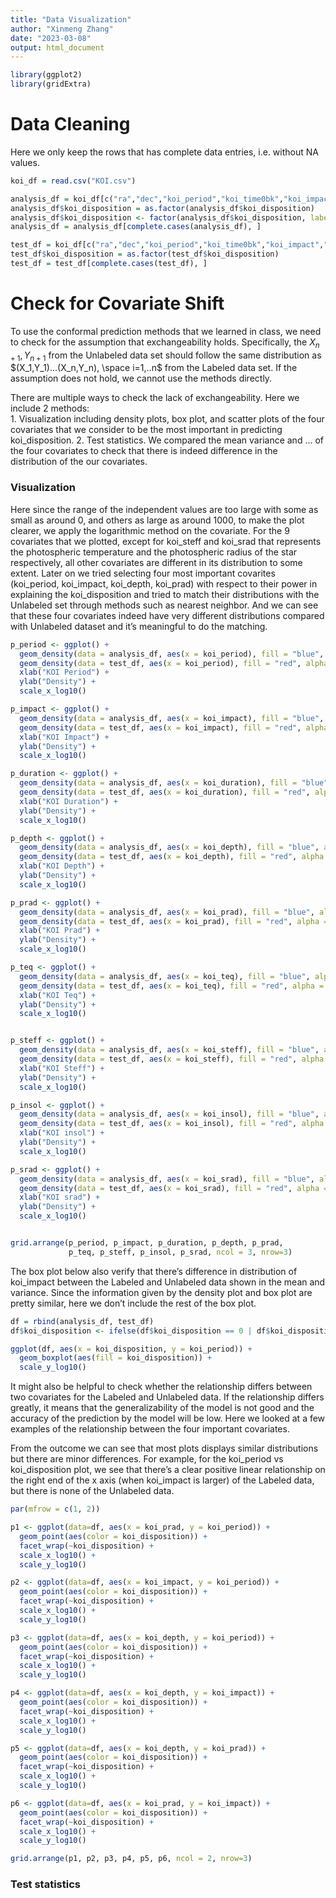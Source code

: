 ```yaml
---
title: "Data Visualization"
author: "Xinmeng Zhang"
date: "2023-03-08"
output: html_document
---
```


```r
library(ggplot2)
library(gridExtra)
```


# Data Cleaning

Here we only keep the rows that has complete data entries, i.e. without NA values.

```r
koi_df = read.csv("KOI.csv")

analysis_df = koi_df[c("ra","dec","koi_period","koi_time0bk","koi_impact","koi_duration","koi_depth","koi_prad","koi_teq","koi_insol","koi_steff","koi_slogg","koi_srad","koi_disposition")][koi_df$koi_disposition != "CANDIDATE",]
analysis_df$koi_disposition = as.factor(analysis_df$koi_disposition)
analysis_df$koi_disposition <- factor(analysis_df$koi_disposition, labels = c(1,0))
analysis_df = analysis_df[complete.cases(analysis_df), ]
```


```r
test_df = koi_df[c("ra","dec","koi_period","koi_time0bk","koi_impact","koi_duration","koi_depth","koi_prad","koi_teq","koi_insol","koi_steff","koi_slogg","koi_srad","koi_disposition")][koi_df$koi_disposition == "CANDIDATE",]
test_df$koi_disposition = as.factor(test_df$koi_disposition)
test_df = test_df[complete.cases(test_df), ]
```



# Check for Covariate Shift

To use the conformal prediction methods that we learned in class, we need to check for the assumption that exchangeability holds. Specifically, the $X_{n+1}, Y_{n+1}$ from the Unlabeled data set should follow the same distribution as $(X_1,Y_1)...(X_n,Y_n), \space i=1,..n$ from the Labeled data set. If the assumption does not hold, we cannot use the methods directly.  

There are multiple ways to check the lack of exchangeability. Here we include 2 methods:  
1. Visualization including density plots, box plot, and scatter plots of the four covariates that we consider to be the most important in predicting koi_disposition.
2. Test statistics. We compared the mean variance and ... of the four covariates to check that there is indeed difference in the distribution of the our covariates.


### Visualization

Here since the range of the independent values are too large with some as small as around 0, and others as large as around 1000, to make the plot clearer, we apply the logarithmic method on the covariate. For the 9 covariates that we plotted, except for koi_steff and koi_srad that represents the photospheric temperature  and the photospheric radius of the star respectively, all other covariates are different in its distribution to some extent. Later on we tried selecting four most important covarites (koi_period, koi_impact, koi_depth, koi_prad) with respect to their power in explaining the koi_disposition and tried to match their distributions with the Unlabeled set through methods such as nearest neighbor. And we can see that these four covariates indeed have very different distributions compared with Unlabeled dataset and it's meaningful to do the matching.

```r

p_period <- ggplot() +
  geom_density(data = analysis_df, aes(x = koi_period), fill = "blue", alpha = 0.3) +
  geom_density(data = test_df, aes(x = koi_period), fill = "red", alpha = 0.3) +
  xlab("KOI Period") +
  ylab("Density") +
  scale_x_log10()

p_impact <- ggplot() +
  geom_density(data = analysis_df, aes(x = koi_impact), fill = "blue", alpha = 0.3) +
  geom_density(data = test_df, aes(x = koi_impact), fill = "red", alpha = 0.3) +
  xlab("KOI Impact") +
  ylab("Density") +
  scale_x_log10()

p_duration <- ggplot() +
  geom_density(data = analysis_df, aes(x = koi_duration), fill = "blue", alpha = 0.3) +
  geom_density(data = test_df, aes(x = koi_duration), fill = "red", alpha = 0.3) +
  xlab("KOI Duration") +
  ylab("Density") +
  scale_x_log10()

p_depth <- ggplot() +
  geom_density(data = analysis_df, aes(x = koi_depth), fill = "blue", alpha = 0.3) +
  geom_density(data = test_df, aes(x = koi_depth), fill = "red", alpha = 0.3) +
  xlab("KOI Depth") +
  ylab("Density") +
  scale_x_log10()

p_prad <- ggplot() +
  geom_density(data = analysis_df, aes(x = koi_prad), fill = "blue", alpha = 0.3) +
  geom_density(data = test_df, aes(x = koi_prad), fill = "red", alpha = 0.3) +
  xlab("KOI Prad") +
  ylab("Density") +
  scale_x_log10()

p_teq <- ggplot() +
  geom_density(data = analysis_df, aes(x = koi_teq), fill = "blue", alpha = 0.3) +
  geom_density(data = test_df, aes(x = koi_teq), fill = "red", alpha = 0.3) +
  xlab("KOI Teq") +
  ylab("Density") +
  scale_x_log10()


p_steff <- ggplot() +
  geom_density(data = analysis_df, aes(x = koi_steff), fill = "blue", alpha = 0.3) +
  geom_density(data = test_df, aes(x = koi_steff), fill = "red", alpha = 0.3) +
  xlab("KOI Steff") +
  ylab("Density") +
  scale_x_log10()

p_insol <- ggplot() +
  geom_density(data = analysis_df, aes(x = koi_insol), fill = "blue", alpha = 0.3) +
  geom_density(data = test_df, aes(x = koi_insol), fill = "red", alpha = 0.3) +
  xlab("KOI insol") +
  ylab("Density") +
  scale_x_log10()

p_srad <- ggplot() +
  geom_density(data = analysis_df, aes(x = koi_srad), fill = "blue", alpha = 0.3) +
  geom_density(data = test_df, aes(x = koi_srad), fill = "red", alpha = 0.3) +
  xlab("KOI srad") +
  ylab("Density") +
  scale_x_log10()


grid.arrange(p_period, p_impact, p_duration, p_depth, p_prad, 
             p_teq, p_steff, p_insol, p_srad, ncol = 3, nrow=3)
```

The box plot below also verify that there's difference in distribution of koi_impact between the Labeled and Unlabeled data shown in the mean and variance. Since the information given by the density plot and box plot are pretty similar, here we don't include the rest of the box plot.


```r
df = rbind(analysis_df, test_df)
df$koi_disposition <- ifelse(df$koi_disposition == 0 | df$koi_disposition == 1, "Label", "Unlabel")

ggplot(df, aes(x = koi_disposition, y = koi_period)) +
  geom_boxplot(aes(fill = koi_disposition)) +
  scale_y_log10()
```

It might also be helpful to check whether the relationship differs between two covariates for the Labeled and Unlabeled data. If the relationship differs greatly, it means that the generalizability of the model is not good and the accuracy of the prediction by the model will be low. Here we looked at a few examples of the relationship between the four important covariates.  

From the outcome we can see that most plots displays similar distributions but there are minor differences. For example, for the koi_period vs koi_disposition plot, we see that there's a clear positive linear relationship on the right end of the x axis (when koi_impact is larger) of the Labeled data, but there is none of the Unlabeled data.


```r
par(mfrow = c(1, 2))

p1 <- ggplot(data=df, aes(x = koi_prad, y = koi_period)) +
  geom_point(aes(color = koi_disposition)) +
  facet_wrap(~koi_disposition) +
  scale_x_log10() +
  scale_y_log10()

p2 <- ggplot(data=df, aes(x = koi_impact, y = koi_period)) +
  geom_point(aes(color = koi_disposition)) +
  facet_wrap(~koi_disposition) +
  scale_x_log10() +
  scale_y_log10()

p3 <- ggplot(data=df, aes(x = koi_depth, y = koi_period)) +
  geom_point(aes(color = koi_disposition)) +
  facet_wrap(~koi_disposition) +
  scale_x_log10() +
  scale_y_log10()

p4 <- ggplot(data=df, aes(x = koi_depth, y = koi_impact)) +
  geom_point(aes(color = koi_disposition)) +
  facet_wrap(~koi_disposition) +
  scale_x_log10() +
  scale_y_log10()

p5 <- ggplot(data=df, aes(x = koi_depth, y = koi_prad)) +
  geom_point(aes(color = koi_disposition)) +
  facet_wrap(~koi_disposition) +
  scale_x_log10() +
  scale_y_log10()

p6 <- ggplot(data=df, aes(x = koi_prad, y = koi_impact)) +
  geom_point(aes(color = koi_disposition)) +
  facet_wrap(~koi_disposition) +
  scale_x_log10() +
  scale_y_log10()

grid.arrange(p1, p2, p3, p4, p5, p6, ncol = 2, nrow=3)
```

### Test statistics
